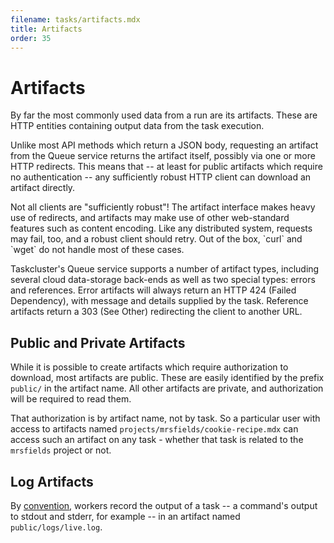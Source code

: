 ```yaml
---
filename: tasks/artifacts.mdx
title: Artifacts
order: 35
---
```


# Artifacts

By far the most commonly used data from a run are its artifacts. These are
HTTP entities containing output data from the task execution.

Unlike most API methods which return a JSON body, requesting an artifact from
the Queue service returns the artifact itself, possibly via one or more HTTP
redirects. This means that -- at least for public artifacts which require no
authentication -- any sufficiently robust HTTP client can download an artifact
directly.

<Warning>
Not all clients are "sufficiently robust"! The artifact interface
makes heavy use of redirects, and artifacts may make use of other web-standard
features such as content encoding.  Like any distributed system, requests may
fail, too, and a robust client should retry. Out of the box, `curl` and `wget`
do not handle most of these cases.
</Warning>

Taskcluster's Queue service supports a number of artifact types, including
several cloud data-storage back-ends as well as two special types: errors and
references. Error artifacts will always return an HTTP 424 (Failed Dependency), with
message and details supplied by the task. Reference artifacts return a 303 (See
Other) redirecting the client to another URL.

## Public and Private Artifacts

While it is possible to create artifacts which require authorization to
download, most artifacts are public. These are easily identified by the prefix
`public/` in the artifact name. All other artifacts are private, and
authorization will be required to read them.

That authorization is by artifact name, not by task. So a particular user with
access to artifacts named `projects/mrsfields/cookie-recipe.mdx` can access such
an artifact on any task - whether that task is related to the `mrsfields`
project or not.

## Log Artifacts

By [convention](/docs/manual/design/conventions/task-logs), workers record the output of a task -- a command's output to
stdout and stderr, for example -- in an artifact named `public/logs/live.log`.
